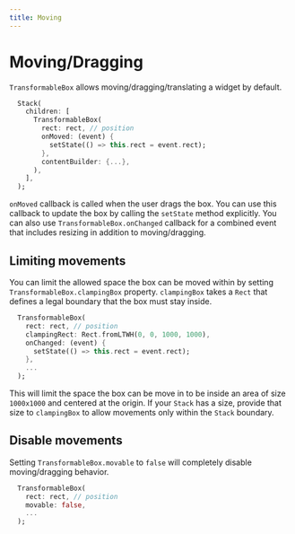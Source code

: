 ```yaml
---
title: Moving
---
```


# Moving/Dragging

`TransformableBox` allows moving/dragging/translating a widget by default.

```dart title="Moving a widget"
  Stack(
    children: [
      TransformableBox(
        rect: rect, // position
        onMoved: (event) {
          setState(() => this.rect = event.rect);
        },
        contentBuilder: {...},
      ),
    ],
  );
```
`onMoved` callback is called when the user drags the box. You can use this callback to update the box by calling
the `setState` method explicitly. You can also use `TransformableBox.onChanged` callback for a combined event that
includes resizing in addition to moving/dragging.

## Limiting movements

You can limit the allowed space the box can be moved within by setting `TransformableBox.clampingBox` property.
`clampingBox` takes a `Rect` that defines a legal boundary that the box must stay inside.

```dart title="Limiting movements"
  TransformableBox(
    rect: rect, // position
    clampingRect: Rect.fromLTWH(0, 0, 1000, 1000),
    onChanged: (event) {
      setState(() => this.rect = event.rect);
    },
    ...
  );
```

This will limit the space the box can be move in to be inside an area of size `1000x1000` and centered at the origin.
If your `Stack` has a size, provide that size to `clampingBox` to allow movements only within the `Stack` boundary.

## Disable movements

Setting `TransformableBox.movable` to `false` will completely disable moving/dragging behavior.

```dart title="Disable moving"
  TransformableBox(
    rect: rect, // position
    movable: false,
    ...
  );
```
